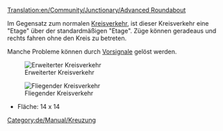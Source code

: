[[Translation:en/Community/Junctionary/Advanced Roundabout]]

{{de/Community/Junctionary/Kreuzungsmenü}}
Im Gegensatz zum normalen [[de/Community/Junctionary/Kreisverkehr|Kreisverkehr]], ist dieser Kreisverkehr eine "Etage" über der standardmäßigen "Etage". Züge können geradeaus und rechts fahren ohne den Kreis zu betreten.

Manche Probleme können durch [[de/Signal#vorsignale|Vorsignale]] gelöst werden.

[[File:en/Community/Junctionary/Advanced roundabout.png|center|frame|Erweiterter Kreisverkehr]]

{{de/Community/Junctionary/Kreuzungskriterien|Teuer (gestuft)|2|1|0|3|1|0|1|0|1|1|2||Ausgefallene Züge blockieren entweder das eine Gleis oder alle Abbiegungen nach links.|
*Kann viele Züge von Nord-Ost oder Süd-West handhaben.
*Strecke teilt sich und nur Abbieger nach links müssen den Kreisverkehr selbst benutzen.
'''Tipps'''
*Um Züge, die links abbiegen, die volle Geschwindigkeit fahren zu lassen, könnte man den Kreis vergrößern, aber dies verbraucht viel Platz.
*Wenn man innen einen Kreis in die andere Richtung baust (natürlich Signale anpassen), ist die Effizienz höher, da Züge nur noch in die richtige Richtung fahren müssen anstatt den ganzen Kreisverkehr zu durchfahren, wie oben.
*Fläche: 16 x 16
}}

[[File:en/Community/Junctionary/Flying roundabout.png|center|frame|Fliegender Kreisverkehr]]


*Fläche: 14 x 14
[[Category:de/Manual/Kreuzung]]